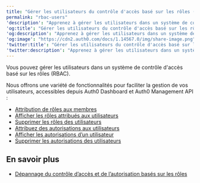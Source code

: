 ```yaml
---
title: "Gérer les utilisateurs du contrôle d'accès basé sur les rôles (RBAC)"
permalink: "rbac-users"
'description': "Apprenez à gérer les utilisateurs dans un système de contrôle d'accès basé sur les rôles (RBAC) à l'aide de Auth0 Management Dashboard. À utiliser avec l'ensemble de fonctionnalités API Authorization Core d'Auth0."
'og:title': "Gérer les utilisateurs du contrôle d'accès basé sur les rôles (RBAC)"
'og:description': "Apprenez à gérer les utilisateurs dans un système de contrôle d'accès basé sur les rôles (RBAC) à l'aide de Auth0 Management Dashboard. À utiliser avec l'ensemble de fonctionnalités API Authorization Core d'Auth0."
'og:image': "https://cdn2.auth0.com/docs/1.14567.0/img/share-image.png"
'twitter:title': "Gérer les utilisateurs du contrôle d'accès basé sur les rôles (RBAC)"
'twitter:description': "Apprenez à gérer les utilisateurs dans un système de contrôle d'accès basé sur les rôles (RBAC) à l'aide de Auth0 Management Dashboard. À utiliser avec l'ensemble de fonctionnalités API Authorization Core d'Auth0."
---
```


Vous pouvez gérer les utilisateurs dans un système de contrôle d'accès basé sur les rôles (RBAC).

Nous offrons une variété de fonctionnalités pour faciliter la gestion de vos utilisateurs, accessibles depuis <Tooltip href="/docs/fr-ca/glossary?term=auth0-dashboard" tip="Auth0 Dashboard
Principal produit d’Auth0 pour configurer vos services." cta="Voir le glossaire">Auth0 Dashboard</Tooltip> et Auth0 <Tooltip href="/docs/fr-ca/glossary?term=management-api" tip="Management API
Un produit permettant aux clients d’effectuer des tâches administratives." cta="Voir le glossaire">Management API</Tooltip> :

* [Attribution de rôles aux membres](/docs/fr-ca/manage-users/access-control/configure-core-rbac/rbac-users/assign-roles-to-users)
* [Afficher les rôles attribués aux utilisateurs](/docs/fr-ca/manage-users/access-control/configure-core-rbac/rbac-users/view-user-roles)
* [Supprimer les rôles des utilisateurs](/docs/fr-ca/manage-users/access-control/configure-core-rbac/rbac-users/remove-roles-from-users)
* [Attribuez des autorisations aux utilisateurs](/docs/fr-ca/manage-users/access-control/configure-core-rbac/rbac-users/assign-permissions-to-users)
* [Afficher les autorisations d’un utilisateur](/docs/fr-ca/manage-users/access-control/configure-core-rbac/rbac-users/view-user-permissions)
* [Supprimer les autorisations des utilisateurs](/docs/fr-ca/manage-users/access-control/configure-core-rbac/rbac-users/remove-permissions-from-users)

## En savoir plus

* [Dépannage du contrôle d’accès et de l’autorisation basés sur les rôles](/docs/fr-ca/troubleshoot/authentication-issues/troubleshoot-rbac-authorization)